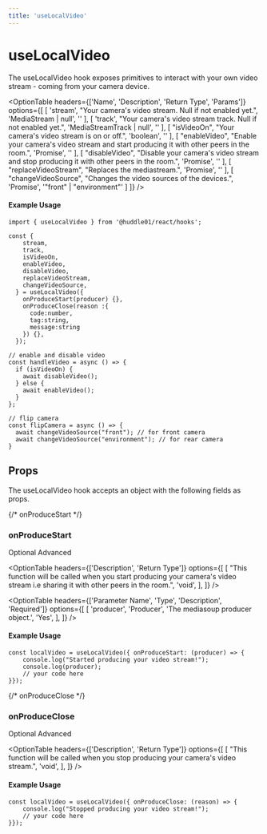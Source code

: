 ```yaml
---
title: 'useLocalVideo'
---
```



# useLocalVideo

The useLocalVideo hook exposes primitives to interact with your own video stream - coming from your camera device.

<OptionTable
  headers={['Name', 'Description', 'Return Type', 'Params']}
  options={[
    [
      'stream',
      "Your camera's video stream. Null if not enabled yet.",
      'MediaStream | null',
      ''
    ],
    [
      'track',
      "Your camera's video stream track. Null if not enabled yet.",
      'MediaStreamTrack | null',
      ''
    ],
    [
      "isVideoOn",
      "Your camera's video stream is on or off.",
      'boolean',
      ''
    ],
    [
      "enableVideo",
      "Enable your camera's video stream and start producing it with other peers in the room.",
      'Promise<void>',
      ''
    ],
    [
      "disableVideo",
      "Disable your camera's video stream and stop producing it with other peers in the room.",
      'Promise<void>',
      ''
    ],
    [
      "replaceVideoStream",
      "Replaces the  mediastream.",
      'Promise<void>',
      ''
    ],
    [
      "changeVideoSource",
      "Changes the video sources of the devices.",
      'Promise<void>',
      '"front" | "environment"'
    ]
  ]}
/>

#### Example Usage

```tsx
import { useLocalVideo } from '@huddle01/react/hooks';

const {
    stream,
    track,
    isVideoOn,
    enableVideo,
    disableVideo,
    replaceVideoStream,
    changeVideoSource,
  } = useLocalVideo({
    onProduceStart(producer) {},
    onProduceClose(reason :{
      code:number,
      tag:string,
      message:string
    }) {},
  });

// enable and disable video
const handleVideo = async () => {
  if (isVideoOn) {
    await disableVideo();
  } else {
    await enableVideo();
  }
};

// flip camera
const flipCamera = async () => {
  await changeVideoSource("front"); // for front camera
  await changeVideoSource("environment"); // for rear camera
}
```

## Props
The useLocalVideo hook accepts an object with the following fields as props.

{/* onProduceStart */}
### <span className="font-mono font-semibold">onProduceStart</span>
<div className='flex w-40 justify-between mt-4'>
  <Pill>Optional</Pill>
  <Pill>Advanced</Pill>
</div>

<OptionTable
  headers={['Description', 'Return Type']}
  options={[
    [
      "This function will be called when you start producing your camera's video stream i.e sharing it with other peers in the room.",
      'void',
    ],
  ]}
/>

<OptionTable
  headers={['Parameter Name', 'Type', 'Description', 'Required']}
  options={[
    [
      'producer',
      'Producer',
      'The mediasoup producer object.',
      'Yes',
    ],
  ]}
/>

#### Example Usage

```tsx
const localVideo = useLocalVideo({ onProduceStart: (producer) => {
	console.log("Started producing your video stream!");
	console.log(producer);
    // your code here
}});
```

{/* onProduceClose */}
### <span className="font-mono font-semibold">onProduceClose</span>
<div className='flex w-40 justify-between mt-4'>
  <Pill>Optional</Pill>
  <Pill>Advanced</Pill>
</div>


<OptionTable
  headers={['Description', 'Return Type']}
  options={[
    [
      "This function will be called when you stop producing your camera's video stream.",
      'void',
    ],
  ]}
/>

#### Example Usage

```tsx
const localVideo = useLocalVideo({ onProduceClose: (reason) => {
	console.log("Stopped producing your video stream!");
    // your code here
}});
```